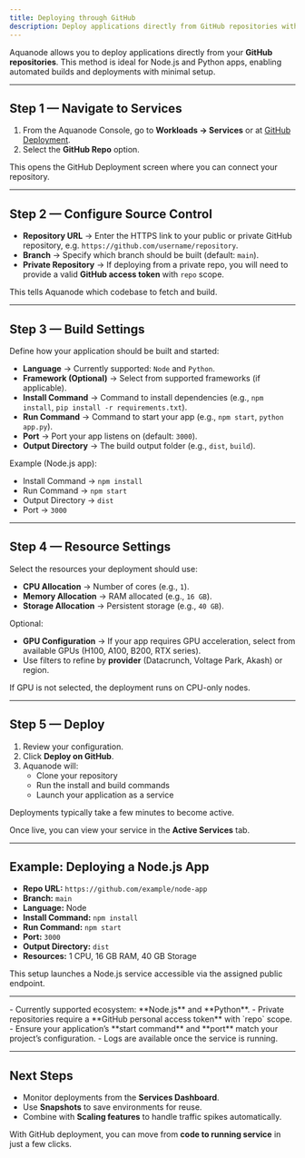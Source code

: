 ```yaml
---
title: Deploying through GitHub
description: Deploy applications directly from GitHub repositories with automated builds.
---
```



Aquanode allows you to deploy applications directly from your **GitHub repositories**. This method is ideal for Node.js and Python apps, enabling automated builds and deployments with minimal setup.

---

## Step 1 — Navigate to Services

1. From the Aquanode Console, go to **Workloads → Services** or at [GitHub Deployment](https://console.aquanode.io/workloads/services/github).  
2. Select the **GitHub Repo** option.  

This opens the GitHub Deployment screen where you can connect your repository.

---

## Step 2 — Configure Source Control

- **Repository URL** → Enter the HTTPS link to your public or private GitHub repository, e.g. `https://github.com/username/repository`.  
- **Branch** → Specify which branch should be built (default: `main`).  
- **Private Repository** → If deploying from a private repo, you will need to provide a valid **GitHub access token** with `repo` scope.  

This tells Aquanode which codebase to fetch and build.

---

## Step 3 — Build Settings

Define how your application should be built and started:

- **Language** → Currently supported: `Node` and `Python`.  
- **Framework (Optional)** → Select from supported frameworks (if applicable).  
- **Install Command** → Command to install dependencies (e.g., `npm install`, `pip install -r requirements.txt`).  
- **Run Command** → Command to start your app (e.g., `npm start`, `python app.py`).  
- **Port** → Port your app listens on (default: `3000`).  
- **Output Directory** → The build output folder (e.g., `dist`, `build`).  

Example (Node.js app):  
- Install Command → `npm install`  
- Run Command → `npm start`  
- Output Directory → `dist`  
- Port → `3000`  

---

## Step 4 — Resource Settings

Select the resources your deployment should use:

- **CPU Allocation** → Number of cores (e.g., `1`).  
- **Memory Allocation** → RAM allocated (e.g., `16 GB`).  
- **Storage Allocation** → Persistent storage (e.g., `40 GB`).  

Optional:  
- **GPU Configuration** → If your app requires GPU acceleration, select from available GPUs (H100, A100, B200, RTX series).  
- Use filters to refine by **provider** (Datacrunch, Voltage Park, Akash) or region.  

If GPU is not selected, the deployment runs on CPU-only nodes.

---

## Step 5 — Deploy

1. Review your configuration.  
2. Click **Deploy on GitHub**.  
3. Aquanode will:  
   - Clone your repository  
   - Run the install and build commands  
   - Launch your application as a service  

Deployments typically take a few minutes to become active.  

Once live, you can view your service in the **Active Services** tab.

---

## Example: Deploying a Node.js App

- **Repo URL:** `https://github.com/example/node-app`  
- **Branch:** `main`  
- **Language:** Node  
- **Install Command:** `npm install`  
- **Run Command:** `npm start`  
- **Port:** `3000`  
- **Output Directory:** `dist`  
- **Resources:** 1 CPU, 16 GB RAM, 40 GB Storage  

This setup launches a Node.js service accessible via the assigned public endpoint.

---

<Callout title="Notes & Limitations">
  - Currently supported ecosystem: **Node.js** and **Python**.  
  - Private repositories require a **GitHub personal access token** with `repo` scope.  
  - Ensure your application’s **start command** and **port** match your project’s configuration.  
  - Logs are available once the service is running.  
</Callout>

---

## Next Steps

- Monitor deployments from the **Services Dashboard**.  
- Use **Snapshots** to save environments for reuse.  
- Combine with **Scaling features** to handle traffic spikes automatically.  

With GitHub deployment, you can move from **code to running service** in just a few clicks.

